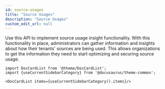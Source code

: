 ```yaml
---
id: source-usages
title: "Source Usages"
description: "Source Usages"
custom_edit_url: null
---
```




Use this API to implement source usage insight functionality.
With this functionality in place, administrators can gather information and insights about how their tenants' sources are being used.
This allows organizations to get the information they need to start optimizing and securing source usage.




```mdx-code-block
import DocCardList from '@theme/DocCardList';
import {useCurrentSidebarCategory} from '@docusaurus/theme-common';

<DocCardList items={useCurrentSidebarCategory().items}/>
```
      